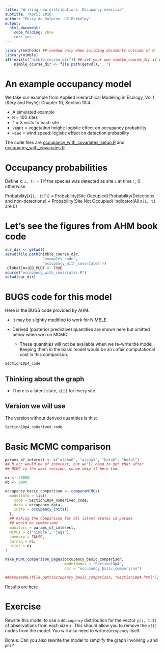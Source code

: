 ```yaml
---
title: "Writing new distributions: Occupancy exercise"
subtitle: "April 2018"
author: "Perry de Valpine, UC Berkeley"
output:
  html_document:
    code_folding: show
    toc: yes
---
```


```r
library(methods) ## needed only when building documents outside of R
library(nimble)
if(!exists("nimble_course_dir")) ## set your own nimble_course_dir if needed
    nimble_course_dir <- file.path(getwd(),'..')
```

# An example occupancy model

We take our example from Applied Hierarchical Modeling in Ecology, Vol I (K&#233;ry and Royle): Chapter 10, Section 10.4.

- A simulated example
- `M` = 100 sites
- `J` = 3 visits to each site
- `vegHt` = vegetation height: logistic effect on occupancy probability
- `wind` = wind speed: logistic effect on detection probability

The code files are [occupancy_with_covariates_setup.R](../examples_code/occupancy_with_covariates/occupancy_with_covariates_setup.R) and [occupancy_with_covariates.R](../examples_code/occupancy_with_covariates/occupancy_with_covariates.R)

# Occupancy probabilities

Define `X[i, t]` = 1 if the species was detected as site `i` at time `t`, 0 otherwise.

Probability(`X[i, 1:T]`) = Probability(Site Occupied) Probability(Detections and non-detections) + Probability(Site Not Occupied) Indicator(All `X[i, t]` are 0)

# Let's see the figures from AHM book code

```r
cur_dir <- getwd()
setwd(file.path(nimble_course_dir,
                 'examples_code',
                 'occupancy_with_covariates'))
.GlobalEnv$DO_PLOT <- TRUE
source("occupancy_with_covariates.R")
setwd(cur_dir)
```

# BUGS code for this model

Here is the BUGS code provided by AHM.

- It may be slightly modified to work for NIMBLE.
- Derived (posterior predictive) quantities are shown here but omitted below when we run MCMC.

    - These quantities will not be available when we re-write the model.  Keeping them in the basic model would be an unfair computational cost in this comparison.

```r
Section10p4_code
```

## Thinking about the graph

- There is a latent state, `z[i]` for every site.

## Version we will use

The version without derived quantities is this:
```r
Section10p4_noDerived_code
```

# Basic MCMC comparison

```r
params_of_interest <- c("alpha0", "alpha1", "beta0", "beta1")
## N.occ would be of interest, but we'll need to get that after
## MCMC in the next version, so we skip it here too.

ni <- 25000
nb <- 2000

occupancy_basic_comparison <- compareMCMCs(
  modelInfo = list(
    code = Section10p4_noDerived_code,
    data = occupancy_data,
    inits = occupancy_inits()
  ),
  ## making the comparison for all latent states in params
  ## would be cumbersome
  monitors = params_of_interest,
  MCMCs = c('nimble', 'jags'),
  summary = FALSE,
  burnin = nb,
  niter = ni
)

make_MCMC_comparison_pages(occupancy_basic_comparison,
                           modelNames = "Section10p4",
                           dir = "occupancy_basic_comparison")

##browseURL(file.path(occupancy_basic_comparison, "Section10p4.html"))

```

Results are [here](occupancy_basic_comparison/Section10p4.html)

# Exercise

Rewrite this model to use a `dOccupancy` distribution for the vector `y[i, 1:J]` of observations from each size `i`.  This should allow you to remove the `z[i]` nodes from the model.  You will also need to write `dOccupancy` itself.

Bonus: Can you also rewrite the model to simplify the graph involving `p` and `phi`?
